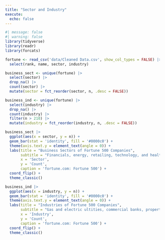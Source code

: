 ```yaml
---
title: "Sector and Industry"
execute: 
  echo: false
---
```


```r
#| message: false
#| warning: false
library(tidyverse)
library(readr)
library(forcats)
```

```r
fortune <- read_csv('data/Cleaned Data.csv', show_col_types = FALSE) |>
  select(rank, name, sector, industry)
```

```r
business_sect <- unique(fortune) |>
  select(sector) |>
  drop_na() |>
  count(sector) |>
  mutate(sector = fct_reorder(sector, n, .desc = FALSE))
```

```r
business_ind <- unique(fortune) |>
  select(industry) |>
  drop_na() |>
  count(industry) |>
  filter(n > 210) |>
  mutate(industry = fct_reorder(industry, n, .desc = FALSE))
```

```r
business_sect |>
  ggplot(aes(x = sector, y = n)) +
  geom_bar(stat = 'identity', fill = '#0000c0') +
  theme(axis.text.y = element_text(angle = 0)) +
  labs(title = "Business Sectors of Fortune 500 Companies",
       subtitle = "Financials, energy, retailing, technology, and health care are the most\ncommon sectors.",
       x = 'Sector',
       y = 'Count',
       caption = 'fortune.com: Fortune 500') +
  coord_flip() +
  theme_classic()
```

```r
business_ind |>
  ggplot(aes(x = industry, y = n)) +
  geom_bar(stat = 'identity', fill = '#0000c0') +
  theme(axis.text.y = element_text(angle = 0)) +
  labs(title = "Industries of Fortune 500 Companies",
       subtitle = "Gas and electric ultities, commercial banks, property and casualty\ninsurance, and chemicals are the most common industries.",
       x = 'Industry',
       y = 'Count',
       caption = 'fortune.com: Fortune 500') +
  coord_flip() +
  theme_classic()
```